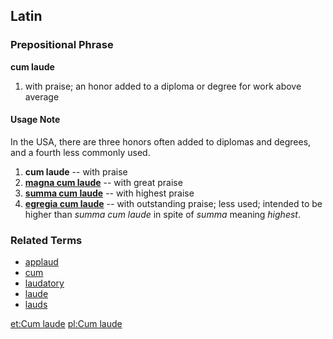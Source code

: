 ==Latin==
===Prepositional Phrase===
'''cum laude'''

# with praise; an honor added to a diploma or degree for work above average

====Usage Note====
In the USA, there are three honors often added to diplomas and degrees, and a fourth less commonly used.

# '''cum laude''' -- with praise
# '''[[magna cum laude]]''' -- with great praise
# '''[[summa cum laude]]''' -- with highest praise
# '''[[egregia cum laude]]''' -- with outstanding praise; less used; intended to be higher than ''summa cum laude'' in spite of ''summa'' meaning ''highest''.


===Related Terms===
*[[applaud]]
*[[cum]]
*[[laudatory]]
*[[laude]]
*[[lauds]]

[[et:Cum laude]]
[[pl:Cum laude]]